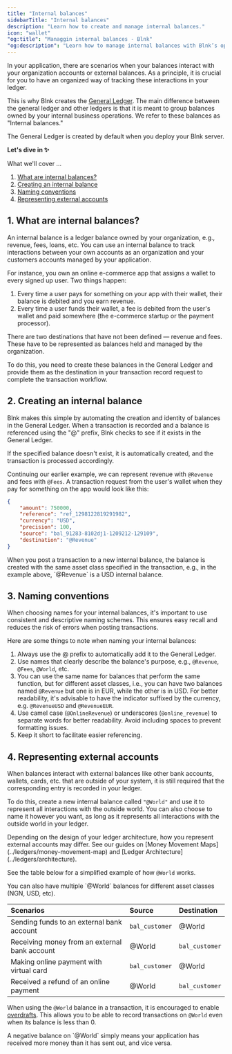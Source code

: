 ```yaml
---
title: "Internal balances"
sidebarTitle: "Internal balances"
description: "Learn how to create and manage internal balances."
icon: "wallet"
"og:title": "Managgin internal balances - Blnk" 
"og:description": "Learn how to manage internal balances with Blnk’s open-source ledger. Understand the process of creating and using internal balances for efficient transaction tracking in your application."
---
```



In your application, there are scenarios when your balances interact with your organization accounts or external balances. As a principle, it is crucial for you to have an organized way of tracking these interactions in your ledger.

This is why Blnk creates the [General Ledger](../ledgers/general-ledger). The main difference between the general ledger and other ledgers is that it is meant to group balances owned by your internal business operations. We refer to these balances as "Internal balances."

<Note>
    The General Ledger is created by default when you deploy your Blnk server.
</Note>

**Let's dive in ✨**

What we'll cover …

1. [What are internal balances?](#1-what-are-internal-balances)
2. [Creating an internal balance](#2-creating-an-internal-balance)
3. [Naming conventions](#3-naming-conventions)
4. [Representing external accounts](#4-representing-external-accounts)

## 1. What are internal balances?

An internal balance is a ledger balance owned by your organization, e.g., revenue, fees, loans, etc. You can use an internal balance to track interactions between your own accounts as an organization and your customers accounts managed by your application. 

For instance, you own an online e-commerce app that assigns a wallet to every signed up user. Two things happen:

1. Every time a user pays for something on your app with their wallet, their balance is debited and you earn revenue. 
2. Every time a user funds their wallet, a fee is debited from the user's wallet and paid somewhere (the e-commerce startup or the payment processor).

There are two destinations that have not been defined — revenue and fees. These have to be represented as balances held and managed by the organization. 

To do this, you need to create these balances in the General Ledger and provide them as the destination in your transaction record request to complete the transaction workflow.

## 2. Creating an internal balance

Blnk makes this simple by automating the creation and identity of balances in the General Ledger. When a transaction is recorded and a balance is referenced using the "@" prefix, Blnk checks to see if it exists in the General Ledger.

If the specified balance doesn't exist, it is automatically created, and the transaction is processed accordingly.

Continuing our earlier example, we can represent revenue with `@Revenue` and fees with `@Fees`. A transaction request from the user's wallet when they pay for something on the app would look like this:

```json Request
{
    "amount": 750000,
    "reference": "ref_1298122819291982",
    "currency": "USD",
    "precision": 100,
    "source": "bal_91283-8102dj1-1209212-129109",
    "destination": "@Revenue"
}
```

<Warning>
    When you post a transaction to a new internal balance, the balance is created with the same asset class specified in the transaction, e.g., in the example above, `@Revenue` is a USD internal balance.
</Warning>

## 3. Naming conventions

When choosing names for your internal balances, it's important to use consistent and descriptive naming schemes. This ensures easy recall and reduces the risk of errors when posting transactions. 

Here are some things to note when naming your internal balances:

1. Always use the @ prefix to automatically add it to the General Ledger.
2. Use names that clearly describe the balance's purpose, e.g., `@Revenue`, `@Fees`, `@World`, etc.
3. You can use the same name for balances that perform the same function, but for different asset classes, i.e., you can have two balances named `@Revenue` but one is in EUR, while the other is in USD.
    <Tip>
        For better readability, it's advisable to have the indicator suffixed by the currency, e.g. `@RevenueUSD` and `@RevenueEUR`.
    </Tip>
4. Use camel case (`@OnlineRevenue`) or underscores (`@online_revenue`) to separate words for better readability. Avoid including spaces to prevent formatting issues.
5. Keep it short to facilitate easier referencing.

## 4. Representing external accounts

When balances interact with external balances like other bank accounts, wallets, cards, etc. that are outside of your system, it is still required that the corresponding entry is recorded in your ledger.

To do this, create a new internal balance called `"@World"` and use it to represent all interactions with the outside world. You can also choose to name it however you want, as long as it represents all interactions with the outside world in your ledger.

<Info>
    Depending on the design of your ledger architecture, how you represent external accounts may differ. See our guides on [Money Movement Maps](../ledgers/money-movement-map) and [Ledger Architecture](../ledgers/architecture).
</Info>

See the table below for a simplified example of how `@World` works.

<Note>
    You can also have multiple `@World` balances for different asset classes (NGN, USD, etc).
</Note>

| Scenarios | Source | Destination 
| :--- | :--- | :---
| Sending funds to an external bank account | `bal_customer` | @World
| Receiving money from an external bank account | @World | `bal_customer`
| Making online payment with virtual card | `bal_customer` | @World
| Received a refund of an online payment | @World | `bal_customer`

When using the `@World` balance in a transaction, it is encouraged to enable [overdrafts](../transactions/overdrafts). This allows you to be able to record transactions on `@World` even when its balance is less than 0. 

<Info>
    A negative balance on `@World` simply means your application has received more money than it has sent out, and vice versa.
</Info>

<NeedHelp />